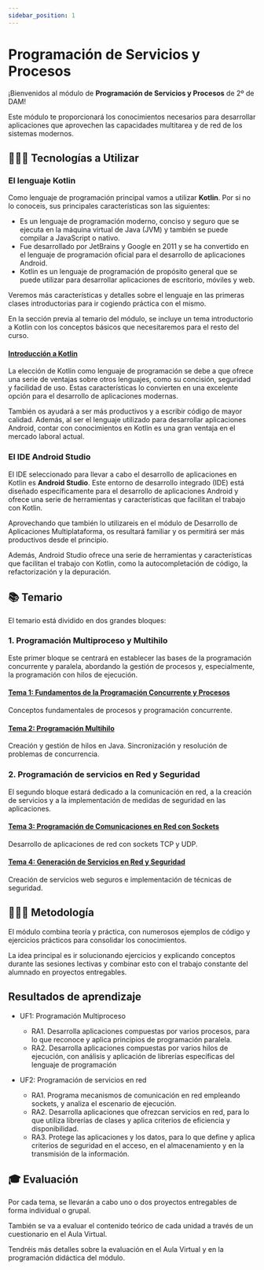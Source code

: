 ```yaml
---
sidebar_position: 1
---
```



# Programación de Servicios y Procesos

¡Bienvenidos al módulo de **Programación de Servicios y Procesos** de 2º de DAM!

Este módulo te proporcionará los conocimientos necesarios para desarrollar aplicaciones que aprovechen las capacidades multitarea y de red de los sistemas modernos.

## 🧑🏼‍💻 Tecnologías a Utilizar

### El lenguaje Kotlin

Como lenguaje de programación principal vamos a utilizar **Kotlin**. Por si no lo conoceis, sus principales características son las siguientes:

- Es un lenguaje de programación moderno, conciso y seguro que se ejecuta en la máquina virtual de Java (JVM) y también se puede compilar a JavaScript o nativo.
- Fue desarrollado por JetBrains y Google en 2011 y se ha convertido en el lenguaje de programación oficial para el desarrollo de aplicaciones Android.
- Kotlin es un lenguaje de programación de propósito general que se puede utilizar para desarrollar aplicaciones de escritorio, móviles y web.

Veremos más características y detalles sobre el lenguaje en las primeras clases introductorias para ir cogiendo práctica con el mismo.

En la sección previa al temario del módulo, se incluye un tema introductorio a Kotlin con los conceptos básicos que necesitaremos para el resto del curso.  

#### [Introducción a Kotlin](./tema0-kotlin/1-sobre-kotlin.mdx)

La elección de Kotlin como lenguaje de programación se debe a que ofrece una serie de ventajas sobre otros lenguajes, como su concisión, seguridad y facilidad de uso. Estas características lo convierten en una excelente opción para el desarrollo de aplicaciones modernas. 

También os ayudará a ser más productivos y a escribir código de mayor calidad. Además, al ser el lenguaje utilizado para desarrollar aplicaciones Android, contar con conocimientos en Kotlin es una gran ventaja en el mercado laboral actual.

### El IDE Android Studio

El IDE seleccionado para llevar a cabo el desarrollo de aplicaciones en Kotlin es **Android Studio**. Este entorno de desarrollo integrado (IDE) está diseñado específicamente para el desarrollo de aplicaciones Android y ofrece una serie de herramientas y características que facilitan el trabajo con Kotlin. 

Aprovechando que también lo utilizareis en el módulo de Desarrollo de Aplicaciones Multiplataforma, os resultará familiar y os permitirá ser más productivos desde el principio.    

Además, Android Studio ofrece una serie de herramientas y características que facilitan el trabajo con Kotlin, como la autocompletación de código, la refactorización y la depuración.  

## 📚 Temario

El temario está dividido en dos grandes bloques:

### 1. Programación Multiproceso y Multihilo

Este primer bloque se centrará en establecer las bases de la programación concurrente y paralela, abordando la gestión de procesos y, especialmente, la programación con hilos de ejecución.

#### [Tema 1: Fundamentos de la Programación Concurrente y Procesos](./tema1-fundamentos/index)
Conceptos fundamentales de procesos y programación concurrente.

#### [Tema 2: Programación Multihilo](./tema2-multihilo/index)
Creación y gestión de hilos en Java. Sincronización y resolución de problemas de concurrencia.

### 2. Programación de servicios en Red y Seguridad

El segundo bloque estará dedicado a la comunicación en red, a la creación de servicios y a la implementación de medidas de seguridad en las aplicaciones.

#### [Tema 3: Programación de Comunicaciones en Red con Sockets](./tema3-comunicaciones-red/index)
Desarrollo de aplicaciones de red con sockets TCP y UDP.

#### [Tema 4: Generación de Servicios en Red y Seguridad](./tema4-servicios-seguridad/index)
Creación de servicios web seguros e implementación de técnicas de seguridad.

## 🧑🏼‍🏫 Metodología

El módulo combina teoría y práctica, con numerosos ejemplos de código y ejercicios prácticos para consolidar los conocimientos.

La idea principal es ir solucionando ejercicios y explicando conceptos durante las sesiones lectivas y combinar esto con el trabajo constante del alumnado en proyectos entregables.

## Resultados de aprendizaje

- UF1: Programación Multiproceso
    - RA1. Desarrolla aplicaciones compuestas por varios procesos, para lo que reconoce y aplica principios de programación paralela.
    - RA2. Desarrolla aplicaciones compuestas por varios hilos de ejecución, con análisis y aplicación de librerías específicas del lenguaje de programación

- UF2: Programación de servicios en red
    - RA1. Programa mecanismos de comunicación en red empleando sockets, y analiza el escenario de ejecución.
    - RA2. Desarrolla aplicaciones que ofrezcan servicios en red, para lo que utiliza librerías de clases y aplica criterios de eficiencia y disponibilidad.
    - RA3. Protege las aplicaciones y los datos, para lo que define y aplica criterios de seguridad en el acceso, en el almacenamiento y en la transmisión de la información.

## 🎓 Evaluación

Por cada tema, se llevarán a cabo uno o dos proyectos entregables de forma individual o grupal. 

También se va a evaluar el contenido teórico de cada unidad a través de un cuestionario en el Aula Virtual.

Tendréis más detalles sobre la evaluación en el Aula Virtual y en la programación didáctica del módulo.